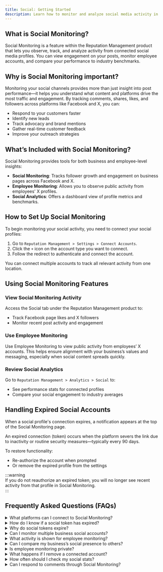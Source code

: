 ```yaml
---
title: Social: Getting Started
description: Learn how to monitor and analyze social media activity in Reputation Management
---
```


## What is Social Monitoring?

Social Monitoring is a feature within the Reputation Management product that lets you observe, track, and analyze activity from connected social media profiles. You can view engagement on your posts, monitor employee accounts, and compare your performance to industry benchmarks.

## Why is Social Monitoring important?

Monitoring your social channels provides more than just insight into post performance—it helps you understand what content and platforms drive the most traffic and engagement. By tracking comments, shares, likes, and followers across platforms like Facebook and X, you can:

- Respond to your customers faster  
- Identify new leads  
- Track advocacy and brand mentions  
- Gather real-time customer feedback  
- Improve your outreach strategies  

## What’s Included with Social Monitoring?

Social Monitoring provides tools for both business and employee-level insights:

- **Social Monitoring**: Tracks follower growth and engagement on business pages across Facebook and X.
- **Employee Monitoring**: Allows you to observe public activity from employees' X profiles.
- **Social Analytics**: Offers a dashboard view of profile metrics and benchmarks.

## How to Set Up Social Monitoring

To begin monitoring your social activity, you need to connect your social profiles:

1. Go to `Reputation Management > Settings > Connect Accounts`.
2. Click the `+` icon on the account type you want to connect.
3. Follow the redirect to authenticate and connect the account.

You can connect multiple accounts to track all relevant activity from one location.

## Using Social Monitoring Features

### View Social Monitoring Activity

Access the Social tab under the Reputation Management product to:

- Track Facebook page likes and X followers  
- Monitor recent post activity and engagement  

### Use Employee Monitoring

Use Employee Monitoring to view public activity from employees’ X accounts. This helps ensure alignment with your business’s values and messaging, especially when social content spreads quickly.

### Review Social Analytics

Go to `Reputation Management > Analytics > Social` to:

- See performance stats for connected profiles  
- Compare your social engagement to industry averages  

## Handling Expired Social Accounts

When a social profile's connection expires, a notification appears at the top of the Social Monitoring page.

An expired connection (token) occurs when the platform severs the link due to inactivity or routine security measures—typically every 90 days.

To restore functionality:

- Re-authorize the account when prompted
- Or remove the expired profile from the settings

:::warning  
If you do not reauthorize an expired token, you will no longer see recent activity from that profile in Social Monitoring.  
:::

## Frequently Asked Questions (FAQs)

<details>  
<summary>What platforms can I connect to Social Monitoring?</summary>  

You can currently connect Facebook and X accounts for monitoring.  
</details>

<details>  
<summary>How do I know if a social token has expired?</summary>  

A banner will appear near the top of the Social Monitoring page, alerting you to reauthorize the account.  
</details>

<details>  
<summary>Why do social tokens expire?</summary>  

Most social platforms automatically expire tokens every 90 days for security purposes.  
</details>

<details>  
<summary>Can I monitor multiple business social accounts?</summary>  

Yes. You can connect and monitor multiple business profiles from the same platform.  
</details>

<details>  
<summary>What activity is shown for employee monitoring?</summary>  

You can view the most recent public activity from employees’ X profiles.  
</details>

<details>  
<summary>Can I compare my business’s social presence to others?</summary>  

Yes. Use the Social Analytics tab to compare your data against industry averages.  
</details>

<details>  
<summary>Is employee monitoring private?</summary>  

Only public posts from connected employee X accounts are visible.  
</details>

<details>  
<summary>What happens if I remove a connected account?</summary>  

Once removed, the platform stops collecting data from that social profile.  
</details>

<details>  
<summary>How often should I check my social stats?</summary>  

It’s recommended to review your social monitoring dashboard regularly to stay informed and responsive.  
</details>

<details>  
<summary>Can I respond to comments through Social Monitoring?</summary>  

No. Social Monitoring provides visibility but not direct response capability.  
</details>
